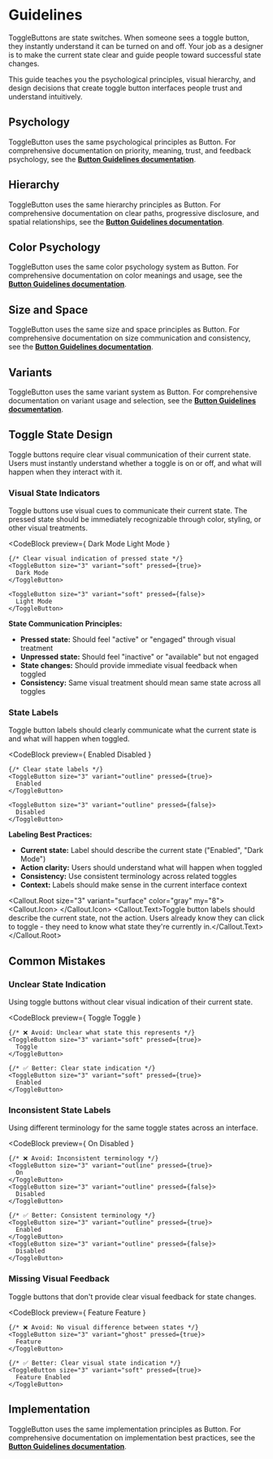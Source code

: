 
# Guidelines

ToggleButtons are state switches. When someone sees a toggle button, they instantly understand it can be turned on and off. Your job as a designer is to make the current state clear and guide people toward successful state changes.

This guide teaches you the psychological principles, visual hierarchy, and design decisions that create toggle button interfaces people trust and understand intuitively.

## Psychology

ToggleButton uses the same psychological principles as Button. For comprehensive documentation on priority, meaning, trust, and feedback psychology, see the **[Button Guidelines documentation](../Button/guidelines)**.

## Hierarchy

ToggleButton uses the same hierarchy principles as Button. For comprehensive documentation on clear paths, progressive disclosure, and spatial relationships, see the **[Button Guidelines documentation](../Button/guidelines)**.

## Color Psychology

ToggleButton uses the same color psychology system as Button. For comprehensive documentation on color meanings and usage, see the **[Button Guidelines documentation](../Button/guidelines)**.

## Size and Space

ToggleButton uses the same size and space principles as Button. For comprehensive documentation on size communication and consistency, see the **[Button Guidelines documentation](../Button/guidelines)**.

## Variants

ToggleButton uses the same variant system as Button. For comprehensive documentation on variant usage and selection, see the **[Button Guidelines documentation](../Button/guidelines)**.

## Toggle State Design

Toggle buttons require clear visual communication of their current state. Users must instantly understand whether a toggle is on or off, and what will happen when they interact with it.

### Visual State Indicators

Toggle buttons use visual cues to communicate their current state. The pressed state should be immediately recognizable through color, styling, or other visual treatments.

<CodeBlock
  preview={
    <Flex gap="2" align="center">
      <ToggleButton size="3" variant="soft" pressed={true}>
        Dark Mode
      </ToggleButton>
      <ToggleButton size="3" variant="soft" pressed={false}>
        Light Mode
      </ToggleButton>
    </Flex>
  }
>

```tsx
{/* Clear visual indication of pressed state */}
<ToggleButton size="3" variant="soft" pressed={true}>
  Dark Mode
</ToggleButton>

<ToggleButton size="3" variant="soft" pressed={false}>
  Light Mode
</ToggleButton>
```

</CodeBlock>

**State Communication Principles:**
- **Pressed state:** Should feel "active" or "engaged" through visual treatment
- **Unpressed state:** Should feel "inactive" or "available" but not engaged
- **State changes:** Should provide immediate visual feedback when toggled
- **Consistency:** Same visual treatment should mean same state across all toggles

### State Labels

Toggle button labels should clearly communicate what the current state is and what will happen when toggled.

<CodeBlock
  preview={
    <Flex gap="2" align="center">
      <ToggleButton size="3" variant="outline" pressed={true}>
        Enabled
      </ToggleButton>
      <ToggleButton size="3" variant="outline" pressed={false}>
        Disabled
      </ToggleButton>
    </Flex>
  }
>

```tsx
{/* Clear state labels */}
<ToggleButton size="3" variant="outline" pressed={true}>
  Enabled
</ToggleButton>

<ToggleButton size="3" variant="outline" pressed={false}>
  Disabled
</ToggleButton>
```

</CodeBlock>

**Labeling Best Practices:**
- **Current state:** Label should describe the current state ("Enabled", "Dark Mode")
- **Action clarity:** Users should understand what will happen when toggled
- **Consistency:** Use consistent terminology across related toggles
- **Context:** Labels should make sense in the current interface context

<Callout.Root size="3" variant="surface" color="gray" my="8">
  <Callout.Icon>
    <TriangleAlertIcon />
  </Callout.Icon>
  <Callout.Text>Toggle button labels should describe the current state, not the action. Users already know they can click to toggle - they need to know what state they're currently in.</Callout.Text>
</Callout.Root>

## Common Mistakes

### Unclear State Indication

Using toggle buttons without clear visual indication of their current state.

<CodeBlock
  preview={
    <Flex gap="2" align="center">
      <ToggleButton size="3" variant="soft" pressed={true}>
        Toggle
      </ToggleButton>
      <ToggleButton size="3" variant="soft" pressed={false}>
        Toggle
      </ToggleButton>
    </Flex>
  }
>

```tsx
{/* ❌ Avoid: Unclear what state this represents */}
<ToggleButton size="3" variant="soft" pressed={true}>
  Toggle
</ToggleButton>

{/* ✅ Better: Clear state indication */}
<ToggleButton size="3" variant="soft" pressed={true}>
  Enabled
</ToggleButton>
```

</CodeBlock>

### Inconsistent State Labels

Using different terminology for the same toggle states across an interface.

<CodeBlock
  preview={
    <Flex gap="2" align="center">
      <ToggleButton size="3" variant="outline" pressed={true}>
        On
      </ToggleButton>
      <ToggleButton size="3" variant="outline" pressed={false}>
        Disabled
      </ToggleButton>
    </Flex>
  }
>

```tsx
{/* ❌ Avoid: Inconsistent terminology */}
<ToggleButton size="3" variant="outline" pressed={true}>
  On
</ToggleButton>
<ToggleButton size="3" variant="outline" pressed={false}>
  Disabled
</ToggleButton>

{/* ✅ Better: Consistent terminology */}
<ToggleButton size="3" variant="outline" pressed={true}>
  Enabled
</ToggleButton>
<ToggleButton size="3" variant="outline" pressed={false}>
  Disabled
</ToggleButton>
```

</CodeBlock>

### Missing Visual Feedback

Toggle buttons that don't provide clear visual feedback for state changes.

<CodeBlock
  preview={
    <Flex gap="2" align="center">
      <ToggleButton size="3" variant="ghost" pressed={true}>
        Feature
      </ToggleButton>
      <ToggleButton size="3" variant="ghost" pressed={false}>
        Feature
      </ToggleButton>
    </Flex>
  }
>

```tsx
{/* ❌ Avoid: No visual difference between states */}
<ToggleButton size="3" variant="ghost" pressed={true}>
  Feature
</ToggleButton>

{/* ✅ Better: Clear visual state indication */}
<ToggleButton size="3" variant="soft" pressed={true}>
  Feature Enabled
</ToggleButton>
```

</CodeBlock>

## Implementation

ToggleButton uses the same implementation principles as Button. For comprehensive documentation on implementation best practices, see the **[Button Guidelines documentation](../Button/guidelines)**. 
